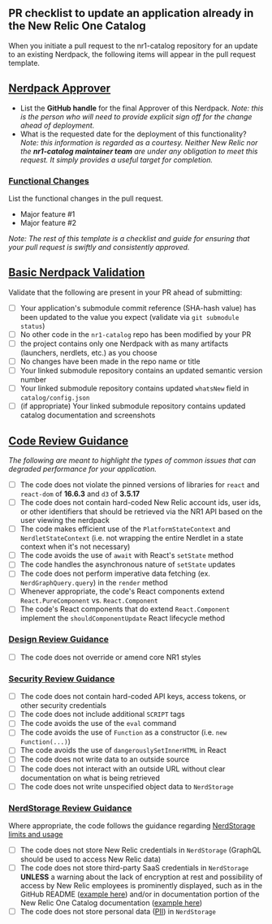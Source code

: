 ## PR checklist to update an application already in the New Relic One Catalog

When you initiate a pull request to the nr1-catalog repository for an update to an existing Nerdpack, the following items will appear in the pull request template.

## [Nerdpack Approver](#nerdpack-approver)

- List the **GitHub handle** for the final Approver of this Nerdpack. *Note: this is the person who will need to provide explicit sign off for the change ahead of deployment.*
- What is the requested date for the deployment of this functionality? *Note: this information is regarded as a courtesy. Neither New Relic nor the **nr1-catalog maintainer team** are under any obligation to meet this request. It simply provides a useful target for completion.*

### [Functional Changes](#functional-changes)

List the functional changes in the pull request.

- Major feature #1
- Major feature #2

*Note: The rest of this template is a checklist and guide for ensuring that your pull request is swiftly and consistently approved.*

## [Basic Nerdpack Validation](#basic-nerdpack-validation)

Validate that the following are present in your PR ahead of submitting:

- [ ] Your application's submodule commit reference (SHA-hash value) has been updated to the value you expect (validate via `git submodule status`)
- [ ] No other code in the `nr1-catalog` repo has been modified by your PR
- [ ] the project contains only one Nerdpack with as many artifacts (launchers, nerdlets, etc.) as you choose
- [ ] No changes have been made in the repo name or title
- [ ] Your linked submodule repository contains an updated semantic version number
- [ ] Your linked submodule repository contains updated `whatsNew` field in `catalog/config.json`
- [ ] (if appropriate) Your linked submodule repository contains updated catalog documentation and screenshots

## [Code Review Guidance](#code-review-guidance)

*The following are meant to highlight the types of common issues that can degraded performance for your application.*

- [ ] The code does not violate the pinned versions of libraries for `react` and `react-dom` of **16.6.3** and `d3` of **3.5.17**
- [ ] The code does not contain hard-coded New Relic account ids, user ids, or other identifiers that should be retrieved via the NR1 API based on the user viewing the nerdpack
- [ ] The code makes efficient use of the `PlatformStateContext` and `NerdletStateContext` (i.e. not wrapping the entire Nerdlet in a state context when it's not necessary)
- [ ] The code avoids the use of `await` with React's `setState` method
- [ ] The code handles the asynchronous nature of `setState` updates
- [ ] The code does not perform imperative data fetching (ex. `NerdGraphQuery.query`) in the `render` method
- [ ] Whenever appropriate, the code's React components extend `React.PureComponent` vs. `React.Component`
- [ ] The code's React components that do extend `React.Component` implement the `shouldComponentUpdate` React lifecycle method

### [Design Review Guidance](#design-review-guidance)

- [ ] The code does not override or amend core NR1 styles

### [Security Review Guidance](#security-review-guidance)

- [ ] The code does not contain hard-coded API keys, access tokens, or other security credentials
- [ ] The code does not include additional `SCRIPT` tags
- [ ] The code avoids the use of the `eval` command
- [ ] The code avoids the use of `Function` as a constructor (i.e. `new Function(...)`)
- [ ] The code avoids the use of `dangerouslySetInnerHTML` in React
- [ ] The code does not write data to an outside source
- [ ] The code does not interact with an outside URL without clear documentation on what is being retrieved
- [ ] The code does not write unspecified object data to `NerdStorage`

### [NerdStorage Review Guidance](#nerdstorage-review-guidance)

Where appropriate, the code follows the guidance regarding [NerdStorage limits and usage](https://developer.newrelic.com/build-tools/new-relic-one-applications/nerdstorage)

- [ ] The code does not store New Relic credentials in `NerdStorage` (GraphQL should be used to access New Relic data)
- [ ] The code does not store third-party SaaS credentials in `NerdStorage` **UNLESS** a warning about the lack of encryption at rest and possibility of access by New Relic employees is prominently displayed, such as in the GitHub README ([example here](https://github.com/newrelic/nr1-github/blob/master/README.md#using-github-personal-access-tokens)) and/or in documentation portion of the New Relic One Catalog documentation ([example here](https://github.com/newrelic/nr1-github/blob/master/catalog/documentation.md#using-github-personal-access-tokens))
- [ ] The code does not store personal data ([PII](https://www.gdpreu.org/the-regulation/key-concepts/personal-data/)) in `NerdStorage`

